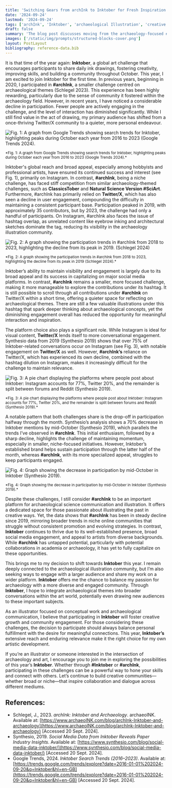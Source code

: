 ```yaml
---
title: 'Switching Gears from archInk to Inktober for Fresh Inspiration'
date: '2024-09-24'
lastmod: '2024-09-24'
tags: ['archInk', 'Inktober', 'archaeological Illustration', 'creative challenge']
draft: false
summary: 'The blog post discusses moving from the archaeology-focused #archInk challenge to Inktober for broader inspiration and engagement. Participation in #archInk has declined, while Inktober remains vibrant and widely supported on social media. This shift illustrates the benefits of joining larger creative communities to maintain momentum and visibility.'
images: ['/static/img/prompts/structured-blocks-cover.png']
layout: PostLayout
bibliography: reference-data.bib
---
```


It is that time of the year again: **Inktober**, a global art challenge that encourages participants to share daily ink drawings, fostering creativity, improving skills, and building a community throughout October. This year, I am excited to join Inktober for the first time. In previous years, beginning in 2020, I participated in **#archInk**, a smaller challenge centred on archaeological themes (Schlegel 2023). This experience has been highly rewarding, particularly due to the sense of community it fostered within the archaeology field. However, in recent years, I have noticed a considerable decline in participation. Fewer people are actively engaging in the challenge, and the level of interaction has diminished significantly. While I still find value in the act of drawing, my primary audience has shifted from a once-thriving Twitter/X community to a quieter, more personal endeavour.

![Fig. 1: A graph from Google Trends showing search trends for Inktober, highlighting peaks during October each year from 2016 to 2023 (Google Trends 2024).](/static/img/blog/Inktober/Fig1InterestInInktoberOverTime.jpg)

<sub className="bottom-8">
  *Fig. 1: A graph from Google Trends showing search trends for Inktober, highlighting peaks during
  October each year from 2016 to 2023 (Google Trends 2024).*
</sub>

Inktober's global reach and broad appeal, especially among hobbyists and professional artists, have ensured its continued success and interest (see Fig. 1), primarily on Instagram. In contrast, **#archInk**, being a niche challenge, has faced stiff competition from similar archaeology-themed challenges, such as **ClassicsTober** and **Natural Science Version #SciArt**. Furthermore, #archInk has primarily relied on **Twitter/X**, which has also seen a decline in user engagement, compounding the difficulty in maintaining a consistent participant base. Participation peaked in 2019, with approximately 35 contributors, but by 2023, the challenge had only a handful of participants. On Instagram, #archInk also faces the issue of hashtag overlap, as unrelated content like eyebrow inking and architectural sketches dominate the tag, reducing its visibility in the archaeology illustration community.

![Fig. 2: A graph showing the participation trends in #archInk from 2018 to 2023, highlighting the decline from its peak in 2019. (Schlegel 2024)](/static/img/blog/Inktober/Fig2ArchInkParticipation2018To2023.jpg)

<sub className="bottom-8">
  *Fig. 2: A graph showing the participation trends in #archInk from 2018 to 2023, highlighting the
  decline from its peak in 2019 (Schlegel 2024).*
</sub>

Inktober’s ability to maintain visibility and engagement is largely due to its broad appeal and its success in capitalizing on major social media platforms. In contrast, **#archInk** remains a smaller, more focused challenge, making it more manageable to explore the contributions under its hashtag. It is still possible to scroll through all contributions under **#archInk** on Twitter/X within a short time, offering a quieter space for reflecting on archaeological themes. There are still a few valuable illustrations under this hashtag that spark deeper thinking about archaeological concepts, yet the diminishing engagement overall has reduced the opportunity for meaningful interaction and inspiration.

The platform choice also plays a significant role. While Instagram is ideal for visual content, **Twitter/X** lends itself to more conversational engagement. Synthesio data from 2019 (Synthesio 2019) shows that over 75% of Inktober-related conversations occur on Instagram (see Fig. 3), with notable engagement on **Twitter/X** as well. However, **#archInk’s** reliance on Twitter/X, which has experienced its own decline, combined with the hashtag dilution on Instagram, makes it increasingly difficult for the challenge to maintain relevance.

![Fig. 3: A pie chart displaying the platforms where people post about Inktober: Instagram accounts for 77%, Twitter 20%, and the remainder is split between forums and Reddit (Synthesio 2019).](/static/img/blog/Inktober/Fig3PlatformDistributionForInktober.jpg)

<sub className="bottom-8">
  *Fig. 3: A pie chart displaying the platforms where people post about Inktober: Instagram accounts
  for 77%, Twitter 20%, and the remainder is split between forums and Reddit (Synthesio 2019).*
</sub>

A notable pattern that both challenges share is the drop-off in participation halfway through the month. Synthesio’s analysis shows a 70% decrease in Inktober mentions by mid-October (Synthesio 2019), which parallels the trends I’ve observed in **#archInk**. This initial enthusiasm, followed by a sharp decline, highlights the challenge of maintaining momentum, especially in smaller, niche-focused initiatives. However, Inktober’s established brand helps sustain participation through the latter half of the month, whereas **#archInk**, with its more specialized appeal, struggles to keep participants engaged.

![Fig. 4: Graph showing the decrease in participation by mid-October in Inktober (Synthesio 2019).](/static/img/blog/Inktober/Fig4InktoberMidOctoberEngagementDrop.jpg)

<sub className="bottom-8">
  *Fig. 4: Graph showing the decrease in participation by mid-October in Inktober (Synthesio 2019).*
</sub>

Despite these challenges, I still consider **#archInk** to be an important platform for archaeological science communication and illustration. It offers a dedicated space for those passionate about illustrating the past in creative ways. Yet, the data shows that **#archInk** has been in steady decline since 2019, mirroring broader trends in niche online communities that struggle without consistent promotion and evolving strategies. In contrast, **Inktober** continues to thrive due to its well-established presence, broad social media engagement, and appeal to artists from diverse backgrounds. While **#archInk** has untapped potential, particularly with potential collaborations in academia or archaeology, it has yet to fully capitalize on these opportunities.

This brings me to my decision to shift towards **Inktober** this year. I remain deeply connected to the archaeological illustration community, but I’m also seeking ways to engage with a larger audience and share my work on a wider platform. **Inktober** offers me the chance to balance my passion for archaeology with a more diverse and engaged community. Through **Inktober**, I hope to integrate archaeological themes into broader conversations within the art world, potentially even drawing new audiences to these important subjects.

As an illustrator focused on conceptual work and archaeological communication, I believe that participating in **Inktober** will foster creative growth and community engagement. For those considering these challenges, the decision to participate should always balance personal fulfillment with the desire for meaningful connections. This year, **Inktober’s** extensive reach and enduring relevance make it the right choice for my own artistic development.

If you’re an illustrator or someone interested in the intersection of archaeology and art, I encourage you to join me in exploring the possibilities of this year’s **Inktober**. Whether through **#Inktober** or **#archInk**, participating in these challenges can be a powerful way to hone your skills and connect with others. Let’s continue to build creative communities—whether broad or niche—that inspire collaboration and dialogue across different mediums.

## References:

- Schlegel, J., 2023. _archInk: Inktober and Archaeology_. archaeoINK. Available at: [https://www.archaeoINK.com/blog/archInk-Inktober-and-archaeology](https://www.archaeoINK.com/blog/archInk-Inktober-and-archaeology) [Accessed 20 Sept. 2024].
- Synthesio, 2019. _Social Media Data from Inktober Reveals Paper Industry Insights_. Available at: [https://www.synthesio.com/blog/social-media-data-inktober/](https://www.synthesio.com/blog/social-media-data-inktober/) [Accessed 20 Sept. 2024].
- Google Trends, 2024. _Inktober Search Trends (2016–2023)_. Available at: [https://trends.google.com/trends/explore?date=2016-01-01%202024-09-20&q=Inktober&hl=en-GB](https://trends.google.com/trends/explore?date=2016-01-01%202024-09-20&q=Inktober&hl=en-GB) [Accessed 20 Sept. 2024].
